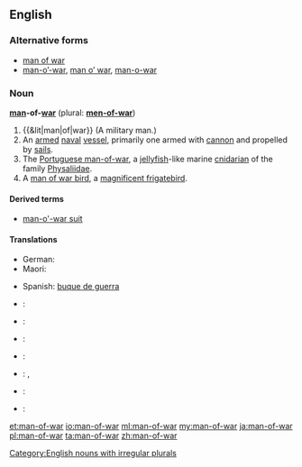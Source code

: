 ==English==

===Alternative forms===
* [[man of war]]
* [[man-o'-war|man-o’-war]], [[man o' war|man o’ war]], [[man-o-war]]

===Noun===
'''[[man]]-of-[[war]]''' (plural: '''[[men-of-war]]''')

# {{&lit|man|of|war}} (A military man.)
# An [[armed]] [[naval]] [[vessel]], primarily one armed with [[cannon]] and propelled by [[sail]]s.
# The [[Portuguese man-of-war]], a [[jellyfish]]-like marine [[cnidarian]] of the family [[Physaliidae]].
# A [[man of war bird]], a [[w:Magnificent Frigatebird|magnificent frigatebird]].

====Derived terms====
* [[man-o'-war suit]]

====Translations====
{{trans-top|armed naval vessel}}
* German: {{t+|de|Kriegsschiff|n}}
* Maori: {{t|mi|manuao}}
{{trans-mid}}
* Spanish: [[buque de guerra]] {{g|m}}
{{trans-bottom}}

{{trans-see|Portuguese man-of-war|}}

{{trans-see|man of war bird|magnificent frigatebird}}

{{checktrans-top}}
* {{ttbc|cmn}}: {{t+|cmn|兵船|tr=bīngchuán}}
* {{ttbc|fr}}: {{t|fr|homme de guerre}}
* {{ttbc|grc}}: {{t|grc|ἀνὴρ πολεμιστής|m|tr=anēr polemistēs|sc=polytonic}}
{{checktrans-mid}}
* {{ttbc|ia}}: {{t|ia|homine de guerra}}
* {{ttbc|ja}}: {{t|ja|鰹の烏帽子|tr=[[かつおのえぼし]], katsuo no e bo shi|sc=Jpan}}, {{t|ja|マノウォー|tr=manouō|sc=Jpan}}
* {{ttbc|la}}: {{t|la|vir bellator|m}}
* {{ttbc|es}}: {{t|es|hombre de guerra}}
{{checktrans-bottom}}

[[Category:English nouns with irregular plurals]]

[[et:man-of-war]]
[[io:man-of-war]]
[[ml:man-of-war]]
[[my:man-of-war]]
[[ja:man-of-war]]
[[pl:man-of-war]]
[[ta:man-of-war]]
[[zh:man-of-war]]